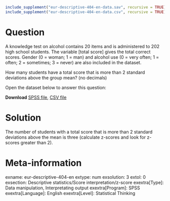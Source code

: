 ```{r, echo = FALSE, results = "hide"}
include_supplement("eur-descriptive-404-en-data.sav", recursive = TRUE)
include_supplement("eur-descriptive-404-en-data.csv", recursive = TRUE)
```

Question
========
A knowledge test on alcohol contains 20 items and is administered to 202 high school students. The variable [total score] gives the total correct scores. Gender (0 = woman; 1 = man) and alcohol use (0 = very often; 1 = often; 2 = sometimes; 3 = never) are also included in the dataset. 

How many students have a total score that is more than 2 standard deviations above the group mean? (no decimals)

Open the dataset below to answer this question:

**Download** [SPSS file](eur-descriptive-404-en-data.sav), [CSV file](eur-descriptive-404-en-data.csv)


Solution
========
The number of students with a total score that is more than 2 standard deviations above the mean is three (calculate z-scores and look for z-scores greater than 2).


Meta-information
================
exname: eur-descriptive-404-en
extype: num
exsolution: 3
extol: 0
exsection: Descriptive statistics/Score interpretation/z-score
exextra[Type]: Data manipulation, Interpretating output
exextra[Program]: SPSS
exextra[Language]: English
exextra[Level]: Statistical Thinking